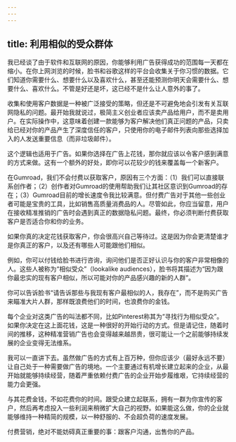 ```yaml
---
---
---
```

title: 利用相似的受众群体
---




我已经谈了由于软件和互联网的原因，你能够利用广告获得成功的范围每一天都在缩小。在你上网浏览的时候，脸书和谷歌这样的平台会收集关于你习惯的数据。它们知道你需要什么、想要什么以及喜欢什么，甚至还能预测你明天会需要什么、想要什么、喜欢什么。不管是好还是坏，这已经不是什么让人意外的事了。

收集和使用客户数据是一种被广泛接受的策略，但还是不可避免地会引发有关互联网隐私的问题。最开始我就说过，极简主义创业者应该卖产品给用户，而不是卖用户。在实际操作中，这意味着创建一款能够为客户解决他们真正问题的产品，只卖给已经对你的产品产生了深度信任的客户，只使用你的电子邮件列表向那些选择加入的人发送重要信息（而非垃圾邮件）。

这个逻辑也适用于广告。如果你选择在广告上花钱，那你就应该以令客户感到满意的方式来做。这有一个额外的好处，即你可以花较少的钱来覆盖每一个新客户。

在Gumroad，我们不会付费以获取客户，原因有三个方面：（1）我们可以直接联系创作者；（2）创作者对Gumroad的使用帮助我们让其社区意识到Gumroad的存在；（3）Gumroad目前的增长速度令我比较满意。但付费广告对于其他一些创业者可能是宝贵的工具，比如销售高质量消费品的人。尽管如此，你应当留意，用户在接收精准推销的广告时会遇到真正的数据隐私问题。最终，你必须判断付费获取客户是否适合你和你的业务。

如果你真的决定花钱获取客户，你会很高兴自己等待过。这是因为你会更清楚谁才是你真正的客户，以及还有哪些人可能跟他们相似。

例如，你可以付钱给脸书进行咨询，询问他们是否正好认识与你的客户非常相像的人。这些人被称为“相似受众”（lookalike audiences），脸书将其描述为“因为跟你最忠实的现有客户相似，所以可能对你的产品感兴趣的新的人群”。

你可以告诉脸书“请告诉那些与我现有客户最相似的人，我存在”，而不是购买广告来瞄准大片人群，那样既浪费他们的时间，也浪费你的金钱。

每个企业对这类广告的叫法都不同，比如Pinterest称其为“寻找行为相似受众”。如果你决定在这上面花钱，这是一种很好的开始行动的方式。但是请记住，随着时间的推移，这种精准营销广告也会变得越来越昂贵，很可能让一个之前能够持续发展的企业变得无法维系。

我可以一直讲下去。虽然做广告的方式有上百万种，但你应该少（最好永远不要）让自己处于一种需要做广告的境地。一个主要通过有机增长建立起来的企业，从最开始就能够持续经营，随着严重依赖付费广告的企业开始步履维艰，它持续经营的能力会更强。



与其花费金钱，不如花费你的时间。跟受众建立起联系，拥有一群为你宣传的客户，然后再考虑投入一些利润来稍微扩大自己的视野。如果能这么做，你的企业就能够维持一种精简的规模，以一种舒服的、不会超负荷的速度发展。

付费营销，绝对不能妨碍真正重要的事：跟客户沟通，出售你的产品。